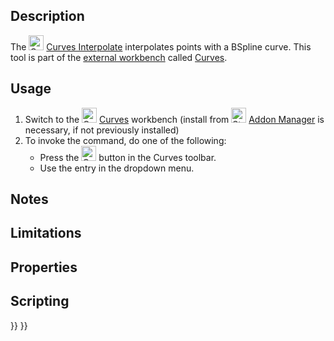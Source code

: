 <languages/>
<translate>

<!--T:1-->
{{Docnav
|[[Curves_Discretize|Discretize]]
|[[Curves_ParametricBlendCurve|ParametricBlendCurve]]
|[[Curves_Workbench|Curves]]
|IconL=Curves_Discretize.svg
|IconR=Curves_ParametricBlendCurve.svg
|IconC=Curves_workbench_icon.svg
}}

<!--T:2-->
{{GuiCommand
|Name=Curves Interpolate
|MenuLocation=Curves → Interpolate
|Workbenches=[[Curves_Workbench|Curves]]
}}

==Description== <!--T:3-->

<!--T:4-->
The [[Image:Curves_Interpolate.svg|24px]] [[Curves_Interpolate|Curves Interpolate]] interpolates points with a BSpline curve. This tool is part of the [[External_workbenches|external workbench]] called [[Curves_Workbench|Curves]].

==Usage== <!--T:5-->

<!--T:6-->
# Switch to the [[Image:Curves_workbench_icon.svg|24px]] [[Curves_Workbench|Curves]] workbench (install from [[Image:Std_AddonMgr.svg|24px]] [[Std_AddonMgr|Addon Manager]] is necessary, if not previously installed)
# To invoke the command, do one of the following:
#* Press the [[Image:Curves_Interpolate.svg|24px]] button in the Curves toolbar.
#* Use the {{MenuCommand|Curves → Interpolate}} entry in the dropdown menu.


==Notes== <!--T:7-->


==Limitations== <!--T:8-->


==Properties== <!--T:9-->


==Scripting== <!--T:10-->


<!--T:11-->
{{Docnav
|[[Curves_Discretize|Discretize]]
|[[Curves_ParametricBlendCurve|ParametricBlendCurve]]
|[[Curves_Workbench|Curves]]
|IconL=Curves_Discretize.svg
|IconR=Curves_ParametricBlendCurve.svg
|IconC=Curves_workbench_icon.svg
}}

</translate>
{{Curves Tools navi{{#translation:}}}}
{{Userdocnavi{{#translation:}}}}